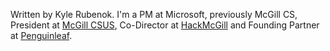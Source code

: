 Written by Kyle Rubenok. I'm a PM at Microsoft, previously McGill CS, President at [McGill CSUS](https://mcgill-csus.ca), Co-Director at [HackMcGill](https://hackmcgill.ca) and Founding Partner at [Penguinleaf](https://www.penguinleaf.com).
